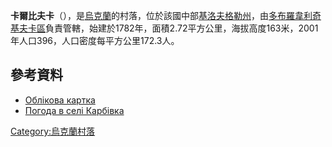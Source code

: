 {{coord|48|29|37|N|31|7|30|E|scale:100000_region:UA|display=title}}

'''卡爾比夫卡'''（{{lang-uk|Карбівка}}），是[[烏克蘭|烏克蘭]]的村落，位於該國中部[[基洛夫格勒州|基洛夫格勒州]]，由[[多布羅韋利奇基夫卡區|多布羅韋利奇基夫卡區]]負責管轄，始建於1782年，面積2.72平方公里，海拔高度163米，2001年人口396，人口密度每平方公里172.3人。

==參考資料==
* [http://gska2.rada.gov.ua/pls/z7502/A005?rdat1=11.11.2008&rf7571=16634 Облікова картка]{{dead link|date=2017年11月 |bot=InternetArchiveBot |fix-attempted=yes }}
* [http://weather.in.ua/ua/kirovogradskaja/10153 Погода в селі Карбівка]{{Wayback|url=http://weather.in.ua/ua/kirovogradskaja/10153 |date=20160305081550 }}

{{Ukraine-geo-stub}}
[[Category:烏克蘭村落|Category:烏克蘭村落]]